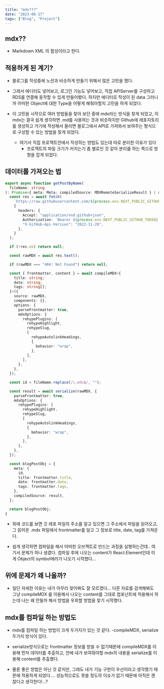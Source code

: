 ```yaml
---
title: "mdx???"
date: "2023-08-17"
tags: ["Blog", "Project"]
---
```


## mdx??

- Markdown XML 의 합성이라고 한다.

## 적용하게 된 계기?

- 블로그를 작성중에 노션과 비슷하게 만들기 위해서 많은 고민을 했다.

- 그래서 에디터도 넣어보고, 로그인 기능도 넣어보고, 직접 APIServer를 구성하고 RDS를 연결해 동작할 수 있게 만들어봤다. 하지만 에디터로 작성이 된 data 그러니까 어떠한 Object에 대한 Type을 어떻게 해줘야할지 고민을 하게 되었다.

- 이 고민을 시작으로 여러 방법들을 찾아 보던 중에 mdx라는 방식을 찾게 되었고, 이 mdx는 결국 쉽게 생각하면 .md를 사용하는 것과 비슷하지만 Github에 레포지토리를 생성하고 거기에 작성해서 올리면 블로그에서 API로 가져와서 보여주는 형식으로 구성할 수 있는 방법을 찾게 되었다.
  - 여기서 직접 프로젝트안에서 작성하는 방법도 있는데 따로 분리한 이유가 있다
    - 프로젝트의 파일 크기가 커지는기 좀 별로인 것 같아 분리를 하는 쪽으로 방향을 잡게 되었다.

## 데이터를 가져오는 법

```typescript
export async function getPostByName(
  fileName: string
): Promise<{ meta: Meta; compiledSource: MDXRemoteSerializeResult } | null> {
  const res = await fetch(
    `https://raw.githubusercontent.com/${process.env.NEXT_PUBLIC_GITHUB_REPO}/main/${fileName}`,
    {
      headers: {
        Accept: "application/vnd.github+json",
        Authorization: `Bearer ${process.env.NEXT_PUBLIC_GITHUB_TOKEN}`,
        "X-GitHub-Api-Version": "2022-11-28",
      },
    }
  );

  if (!res.ok) return null;

  const rawMDX = await res.text();

  if (rawMDX === "404: Not Found") return null;

  const { frontmatter, content } = await compileMDX<{
    title: string;
    date: string;
    tags: string[];
  }>({
    source: rawMDX,
    components: {},
    options: {
      parseFrontmatter: true,
      mdxOptions: {
        rehypePlugins: [
          rehypeHighlight,
          rehypeSlug,
          [
            rehypeAutolinkHeadings,
            {
              behavior: "wrap",
            },
          ],
        ],
      },
    },
  });

  const id = fileName.replace(/\.mdx$/, "");

  const result = await serialize(rawMDX, {
    parseFrontmatter: true,
    mdxOptions: {
      rehypePlugins: [
        rehypeHighlight,
        rehypeSlug,
        [
          rehypeAutolinkHeadings,
          {
            behavior: "wrap",
          },
        ],
      ],
    },
  });

  const blogPostObj = {
    meta: {
      id,
      title: frontmatter.title,
      date: frontmatter.date,
      tags: frontmatter.tags,
    },
    compiledSource: result,
  };

  return blogPostObj;
}
```

- 위에 코드를 보면 깃 레포 파일의 주소를 알고 있으면 그 주소에서 파일을 읽어오고, 그 읽어온 .mdx 파일에서 frontmatter를 일고 그 정보로 title, date, tag를 가져온다.

- 쉽게 생각하면 컴파일을 해서 어떠한 오브젝트로 만드는 과정을 실행하는건데.. 여기서 문제가 하나 생겼다. 컴파일 후에 나오는 content가 React.Element인데 이게 Object의 symbol에러가 나오기 시작했다...

## 위에 문제가 왜 나올까?

- 일단 자세한 이유는 내가 아무리 찾아봐도 잘 모르겠다... 다른 자료를 검색해봐도 그냥 compileMDX 를 이용해서 나오는 content를 그대로 컴포넌트에 적용해서 하는데 나는 왜 안될까 해서 방법을 우회할 방법을 찾기 시작했다.

## mdx를 컴파일 하는 방법도

- mdx를 컴파일 하는 방법이 크게 두가지가 있는 것 같다.
  -compileMDX, serialize 두가지 방식이 있다.

- serialize방식으로는 frontmatter 정보를 받을 수 없기때문에 compileMDX를 이용해 먼저 데이터를 추출하고, 안에 내가 보여줘야할 mdx의 내용을 serialize를 이용해 content를 추출했다.

- 물론 좋은 방법은 아닌 것 같지만, 그래도 내가 기능 구현이 우선이라고 생각했기 때문에 적용하게 되었다.... 성능적으로도 못쓸 정도의 이슈가 없기 때문에 아직은 괜찮다고 생각한다!...?

